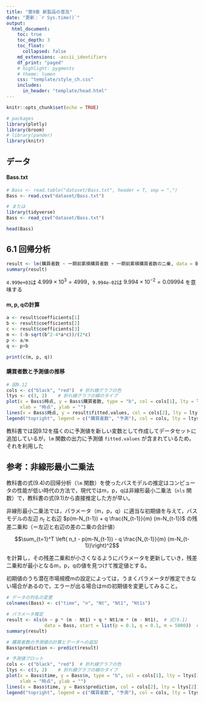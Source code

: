 ```yaml
---
title: "第9章 新製品の普及"
date: "更新：`r Sys.time()`"
output:
  html_document:
    toc: true
    toc_depth: 3
    toc_float:
      collapsed: false
    md_extensions: -ascii_identifiers
    df_print: "paged"
    # highlight: pygments
    # theme: lumen
    css: "template/style_ch.css"
    includes:
      in_header: "template/head.html"
---
```


```r
knitr::opts_chunk$set(echo = TRUE)

# packages
library(plotly)
library(broom)
# library(pander)
library(knitr)
```


## データ
#### Bass.txt
```r
# Bass <- read.table("dataset/Bass.txt", header = T, sep = ",")
Bass <- read.csv("dataset/Bass.txt")

# または
library(tidyverse)
Bass <- read_csv("dataset/Bass.txt")
```

```r
head(Bass)
```


## 6.1 回帰分析
```r
result <- lm(購買者数 ~ 一期前累積購買者数 + 一期前累積購買者数の二乗, data = Bass)
summary(result)
```

`4.999e+03`は $4.999 \times 10^3 = 4999$，`9.994e-02`は $9.994 \times 10^{-2} = 0.09994$ を意味する


#### m, p, qの計算
```r
a <- result$coefficients[1]
b <- result$coefficients[2]
c <- result$coefficients[3]
m <- (-b-sqrt(b^2-4*a*c))/(2*c)
p <- a/m
q <- p+b

print(c(m, p, q))
```


#### 購買者数と予測値の推移
```r
# 図9.12
cols <- c("black", "red")  # 折れ線グラフの色
ltys <- c(3, 2)    # 折れ線グラフの線のタイプ
plot(x = Bass$時点, y = Bass$購買者数, type = "b", col = cols[1], lty = ltys[1],
     xlab = "時点", ylab = "")
lines(x = Bass$時点, y = result$fitted.values, col = cols[2], lty = ltys[2])
legend("topright", legend = c("購買者数", "予測"), col = cols, lty = ltys)
```


教科書では図9.12を描くのに予測値を新しい変数として作成してデータセットに追加しているが，`lm` 関数の出力に予測値 `fitted.values` が含まれているため，それを利用した


## 参考：非線形最小二乗法

教科書の式(9.4)の回帰分析（`lm` 関数）を使ったバスモデルの推定はコンピュータの性能が低い時代の方法で，現代ではm，p，qは非線形最小二乗法（`nls` 関数）で，教科書の式(9.1)から直接推定した方が早い。

非線形最小二乗法では，パラメータ（m，p，q）に適当な初期値を与えて，バスモデルの左辺 $n_t$ と右辺 $p(m-N_{t-1}) + q \frac{N_{t-1}}{m} (m-N_{t-1})$ の残差二乗和（＝左辺と右辺の差の二乗の合計値） 

$$\sum_{t=1}^T \left( n_t - p(m-N_{t-1}) - q \frac{N_{t-1}}{m} (m-N_{t-1})\right)^2$$

を計算し，その残差二乗和が小さくなるようにパラメータを更新していき，残差二乗和が最小となるm，p，qの値を見つけて推定値とする。

初期値のうち潜在市場規模mの設定によっては，うまくパラメータが推定できない場合があるので，エラーが出る場合はmの初期値を変更してみること。

```r
# データの列名の変更
colnames(Bass) <- c("time", "n", "Nt", "Nt1", "Nt1s")

# パラメータ推定
result <- nls(n ~ p * (m - Nt1) + q * Nt1/m * (m - Nt1),  # 式(9.1)
              data = Bass, start = list(p = 0.1, q = 0.1, m = 5000))  # パラメータの初期値
summary(result)

# 購買者数の予測値の計算とデータへの追加
Bass$prediction <- predict(result) 

# 予測値プロット
cols <- c("black", "red")  # 折れ線グラフの色
ltys <- c(3, 2)    # 折れ線グラフの線のタイプ
plot(x = Bass$time, y = Bass$n, type = "b", col = cols[1], lty = ltys[1],
     xlab = "時点", ylab = "")
lines(x = Bass$time, y = Bass$prediction, col = cols[2], lty = ltys[2])
legend("topright", legend = c("購買者数", "予測"), col = cols, lty = ltys)
```
